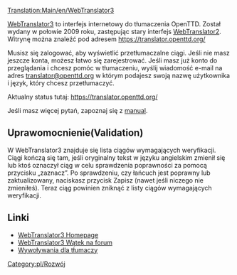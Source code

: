 [[Translation:Main/en/WebTranslator3]]
<!-- {{en/Stub}} -->
{{pl/Rozbudowa}}

[[Main/pl/WebTranslator3|WebTranslator3]] to interfejs internetowy do tłumaczenia OpenTTD. Został wydany w połowie 2009 roku, zastępując stary interfejs [[Main/pl/WebTranslator2|WebTranslator2]].
Witrynę można znaleźć pod adresem [https://translator.openttd.org/ https://translator.openttd.org/]

Musisz się zalogować, aby wyświetlić przetłumaczalne ciągi. Jeśli nie masz jeszcze konta, możesz łatwo się zarejestrować.
Jeśli masz już konto do przeglądania i chcesz pomóc w tłumaczeniu, wyślij wiadomość e-mail na adres [mailto:translator@openttd.org translator@openttd.org] w którym podajesz swoją nazwę użytkownika i język, który chcesz przetłumaczyć.

Aktualny status tutaj: https://translator.openttd.org/

Jeśli masz więcej pytań, zapoznaj się z [http://bundles.openttdcoop.org/eints/nightlies/LATEST/docs/usage.html manual].

== Uprawomocnienie(Validation) ==
W WebTranslator3 znajduje się lista ciągów wymagających weryfikacji. Ciągi kończą się tam, jeśli oryginalny tekst w języku angielskim zmienił się lub ktoś oznaczył ciąg w celu sprawdzenia poprawności za pomocą przycisku „zaznacz”. Po sprawdzeniu, czy łańcuch jest poprawny lub zaktualizowany, naciskasz przycisk Zapisz (nawet jeśli niczego nie zmieniłeś). Teraz ciąg powinien zniknąć z listy ciągów wymagających weryfikacji.

== Linki ==
*[https://translator.openttd.org/ WebTranslator3 Homepage]
*[https://www.tt-forums.net/viewtopic.php?f=29&t=44018 WebTranslator3 Wątek na forum]
*[https://www.tt-forums.net/viewtopic.php?f=29&t=44214 Wywoływania dla tłumaczy]

<!--[[Category:en/Development]]--> [[Category:pl/Rozwój]]